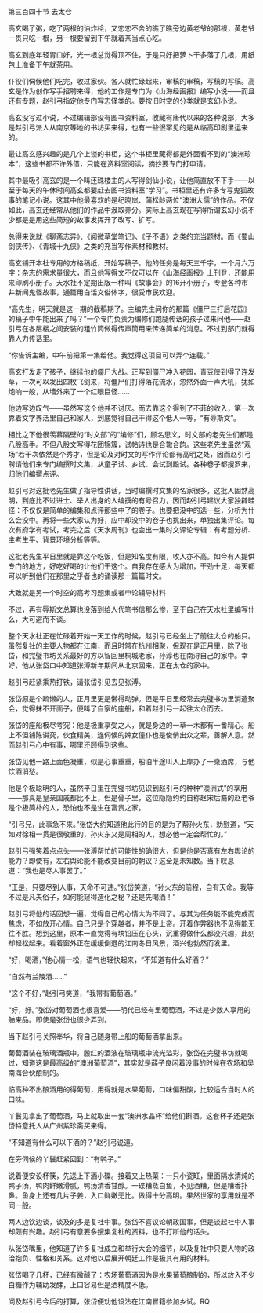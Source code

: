 

第三百四十节 去太仓

高玄喝了粥，吃了两根的油炸桧，又恋恋不舍的瞧了瞧旁边黄老爷的那根，黄老爷一贯只吃一根，另一根要留到下午就着茶当点心吃。

高玄到底年轻胃口好，光一根总觉得顶不住，于是只好把萝卜干多落了几根，用纸包上准备下午就茶用。

仆役们伺候他们吃完，收过家伙。各人就忙碌起来，审稿的审稿，写稿的写稿。高玄是作为创作写手招聘来得，他的工作是专门为《山海经画报》编写小说――而且还有专题，赵引弓指定他专门写志怪类的。要按旧时空的分类就是玄幻小说。

高玄没写过小说，不过编辑部设有图书资料室，收藏有唐代以来的各种说部，大多是赵引弓派人从南京等地的书坊买来得，也有一些很罕见的是从临高印刷里运来的。

最让高玄感兴趣的是几个上锁的书柜，这个书柜里藏得都是外面看不到的“澳洲珍本”，这些书都不许外借，只能在资料室阅读，摘抄要专门打申请。

其中最吸引高玄的是一个叫还珠楼主的人写得剑仙小说，让他简直放不下手――以至于每天的午休时间高玄都要赶去图书资料室“学习”。书柜里还有许多专写鬼狐故事的笔记小说。这其中他最喜欢的是纪晓岚、蒲松龄两位“澳洲大儒”的作品。不仅如此，高玄还经常从他们的作品中汲取养分。实际上高玄现在写得所谓玄幻小说不少都是是用这些简短的故事发挥开了改写、扩写。

总得来说就《聊斋志异》、《阅微草堂笔记》、《子不语》之类的充当题材。而《蜀山剑侠传》、《青城十九侠》之类的充当写作素材和教材。

高玄铺开本社专用的方格稿纸，开始写稿子。他的任务是每天三千字，一个月六万字：杂志的需求量很大，而且他写得文不仅可以在《山海经画报》上刊登，还能用来印刷小册子。天水社不定期出版一种叫《故事会》的16开小册子，专登各种市井新闻鬼怪故事，通篇用白话文俗体字，很受市民欢迎。

“高先生，明天就是这一期的截稿期了。主编先生问你的那篇《僵尸三打后花园》的稿子中午能出来了吗？”一个专门负责为编修们跑腿传话的孩子过来问他――赵引弓在各层楼之间安装的粗竹筒做得传声筒用来传递简单的消息。不过到部门就得靠人力传话里。

“你告诉主编，中午前把第一集给他。我觉得这项目可以弄个连载。”

高玄打发走了孩子，继续他的僵尸大战。正写到僵尸冲入花园，青豆侠到得了连发草，一次可以发出四枚飞剑来，将僵尸们打得落花流水，忽然外面一声大吼，犹如炮响一般，从墙外来了一个红眼巨怪……

他边写边叹气――虽然写这个他并不讨厌。而去靠这个得到了不菲的收入，第一次靠着文字养活里自己和家人，到底觉得自己干得这个低人一等，“有辱斯文”。

相比之下他很羡慕隔壁的“时文部”的“编修”们，顾名思义，时文部的老先生们都是八股高手。不但八股文写得花团锦簇，试帖诗也是合辙合韵。这些老先生虽然“观场”若干次依然是个秀才，但是论及对时文的写作评论都有高明之处，因而赵引弓聘请他们来专门编撰时文集，从童子试、乡试、会试到殿试。各种卷子都搜罗来，归他们编撰点评。

赵引弓对这批老先生做了指导性讲话，当时编撰时文集的名家很多，这批人固然高明，到底比不过进士、举人出身的人编撰的有号召力，因而赵引弓建议大家独辟畦径：不仅仅是简单的编集和点评那些中了的卷子。也要把没中的选一些，分析为什么会没中。再将一些大家认为好，应中却没中的卷子也挑出来，单独出集评论。每次有府学有考试，考完之后《天水周刊》也会出一集时文评论专辑：有考题分析、主考生平、背景环境分析等等。

这批老先生平日里就是靠这个吃饭，但是知名度有限，收入亦不高。如今有人提供专门的地方，好吃好喝的让他们干这个。自我存在感大为增加，干劲十足，每天都可以听到他们在那里之乎者也的诵读那一篇篇时文。

大致就是另一个时空的高考习题集或者申论辅导材料

不过，再有辱斯文总算也没落到给人代笔书信那么惨，至于自己在天水社里编写什么，大可避而不谈。

整个天水社正在忙碌着开始一天工作的时候，赵引弓已经坐上了前往太仓的船只。虽然复社的主要人物都在江南，而且时常在杭州相聚，但现在是正月里，除了张岱，和完璧书坊关系最好的方以智回里桐城老家，孙淳也在南浔自己的家中。幸好，他从张岱口中知道张溥新年期间从北京回来，正在太仓的家中。

赵引弓赶紧乘热打铁，请张岱引见去见张溥。

张岱原是个疏懒的人，正月里更是懒得动弹。但是平日里经常去完璧书坊里消遣聚会，觉得抹不开面子，便叫了自家的座船，和着赵引弓一起往太仓而去。

张岱的座船极尽考究：他是极重享受之人，就是身边的一草一木都有一番精心。船上不但铺陈讲究，伙食精美，连伺候的婢女僮仆也是俊俏出众之辈，善解人意。然而赵引弓心中有事，哪里还顾得到这些。

张岱见他一路上面色凝重，似是心事重重，船泊半途叫人上岸办了一桌酒席，与他饮酒消愁。

他是个极聪明的人，虽然平日里在完璧书坊见识到赵引弓的种种“澳洲式”的享用――那真是皇亲国戚都比不上，但是骨子里，这位隐隐约约自称赵宋后裔的赵老爷是个极简朴的人，恐怕也不是生在富贵之家。

“引弓兄，此事急不来。”张岱大约知道他此行的目的是为了帮孙火东，劝慰道，“天如对徐相一贯是很敬重的，孙火东又是周相的人，想必他一定会帮忙的。”

赵引弓强笑着点点头――张溥帮忙的可能性的确很大，但是他是否真有左右舆论的能力？即使有，左右舆论能不能改变目前的朝议？这全是未知数。当下叹息道：“我也是尽人事罢了。”

“正是，只要尽到人事，天命不可违。”张岱笑道，“孙火东的前程，自有天命。我等不过是凡夫俗子，如何能窥得造化之秘？还是先喝酒！”

赵引弓将他的话回想一遍，觉得自己的心情大为不同了。与其为任务能不能完成而焦虑，不如放开心情。自己只是个穿越者，并不是上帝。开着作弊器也不见得能无往不胜。想到这里，原本一直觉得有块铅压在心头，沉重得做什么都没兴趣，此刻却轻松起来。看着窗外正在缓缓倒退的江南冬日风景，酒兴也勃然而发里。

“好，喝酒，”他心情一松，语气也轻快起来，“不知道有什么好酒？”

“自然有兰陵酒……”

“这个不好，”赵引弓笑道，“我带有葡萄酒。”

“好，好。”张岱对葡萄酒也很喜爱――明代已经有里葡萄酒，不过是少数人享用的舶来品。即使是张岱也很少弄到。

当下赵引弓关照奉华，将自己随身带上船的葡萄酒拿出来。

葡萄酒装在玻璃酒瓶中，殷红的酒液在玻璃瓶中流光溢彩，张岱在完璧书坊就喝过，知道这是最高级的“澳洲葡萄酒”，其实就是薛子良闲着没事的时候在农场和吴南海合伙酿制的。

临高种不出酿酒用的得葡萄，用得就是水果葡萄，口味偏甜酸，比较适合当时人的口味。

丫鬟见拿出了葡萄酒，马上就取出一套“澳洲水晶杯”给他们斟酒。这套杯子还是张岱特意托人从广州紫珍斋买来得。

“不知道有什么可以下酒的？”赵引弓说道。

在旁伺候的丫鬟赶紧回到：“有鸭子。”

说着便安设杯筷，先送上下酒小碟。接着又上热菜：一只小瓷缸，里面隔水清炖的鸭子汤，鸭肉鲜嫩滑腻，鸭汤清香甘醇。一碟糟蒸白鱼，不见酒糟，但是糟香扑鼻。鱼身上还有几片子姜，入口鲜嫩无比。做得十分高明。果然世家的享用就是不同一般。

两人边饮边谈，谈及的多是复社中事。张岱不喜议论朝政国事，但是谈起社中人事却颇有兴趣。赵引弓有意要多搜集复社的资料，也不打断他的话头。

从张岱嘴里，他知道了许多复社成立和举行大会的细节，以及复社中只要人物的政治抱负、性格和关系。这对他以后展开朝廷工作是极其有用的材料。

张岱喝了几杯，已经有微醺了：农场葡萄酒因为是水果葡萄酿制的，所以放入不少白糖作为辅助发酵，上口容易但是酒精度不低。

问及赵引弓今后的打算，张岱便劝他设法在江南冒籍参加乡试。RQ

